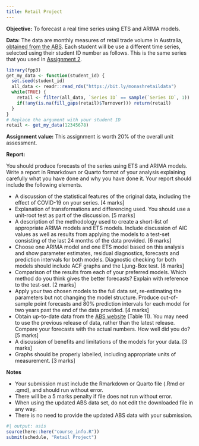 ```yaml
---
title: Retail Project
---
```


**Objective:** To forecast a real time series using ETS and ARIMA models.

**Data:** The data are monthly measures of retail trade volume in Australia, [obtained from the ABS](https://www.abs.gov.au/methodologies/retail-trade-australia-methodology/jan-2024). Each student will be use a different time series, selected using their student ID number as follows. This is the same series that you used in [Assignment 2](A2.qmd).

```r
library(fpp3)
get_my_data <- function(student_id) {
  set.seed(student_id)
  all_data <- readr::read_rds("https://bit.ly/monashretaildata")
  while(TRUE) {
    retail <- filter(all_data, `Series ID` == sample(`Series ID`, 1))
    if(!any(is.na(fill_gaps(retail)$Turnover))) return(retail)
  }
}
# Replace the argument with your student ID
retail <- get_my_data(12345678)
```

**Assignment value:** This assignment is worth 20% of the overall unit assessment.

**Report:**

You should produce forecasts of the series using ETS and ARIMA models. Write a report in Rmarkdown or Quarto format of your analysis explaining carefully what you have done and why you have done it. Your report should include the following elements.

* A discussion of the statistical features of the original data, including the effect of COVID-19 on your series. [4 marks]
* Explanation of transformations and differencing used. You should use a unit-root test as part of the discussion. [5 marks]
* A description of the methodology used to create a short-list of appropriate ARIMA models and ETS models. Include discussion of AIC values as well as results from applying the models to a test-set consisting of the last 24 months of the data provided. [6 marks]
* Choose one ARIMA model and one ETS model based on this analysis and show parameter estimates, residual diagnostics, forecasts and prediction intervals for both models. Diagnostic checking for both models should include ACF graphs and the Ljung-Box test. [8 marks]
* Comparison of the results from each of your preferred models. Which method do you think gives the better forecasts? Explain with reference to the test-set. [2 marks]
* Apply your two chosen models to the full data set, re-estimating the parameters but not changing the model structure. Produce out-of-sample point forecasts and 80% prediction intervals for each model for two years past the end of the data provided. [4 marks]
* Obtain up-to-date data from the [ABS website](https://www.abs.gov.au/statistics/industry/retail-and-wholesale-trade/retail-trade-australia) (Table 11). You may need to use the previous release of data, rather than the latest release. Compare your forecasts with the actual numbers. How well did you do? [5 marks]
* A discussion of benefits and limitations of the models for your data. [3 marks]
* Graphs should be properly labelled, including appropriate units of measurement. [3 marks]

**Notes**

* Your submission must include the Rmarkdown or Quarto file (.Rmd or .qmd), and should run without error.
* There will be a 5 marks penalty if file does not run without error.
* When using the updated ABS data set, do not edit the downloaded file in any way.
* There is no need to provide the updated ABS data with your submission.

```r
#| output: asis
source(here::here("course_info.R"))
submit(schedule, "Retail Project")
```
